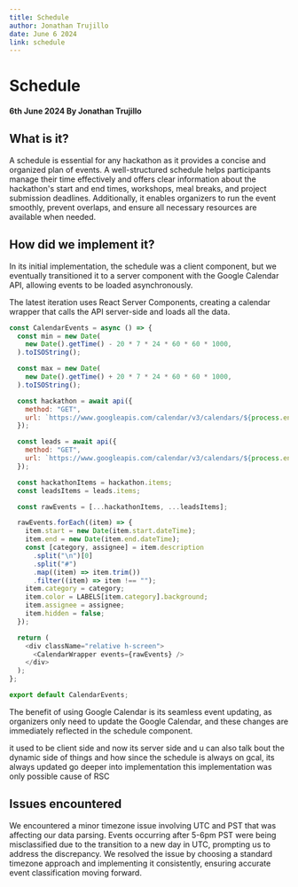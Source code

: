 ```yaml
---
title: Schedule
author: Jonathan Trujillo
date: June 6 2024
link: schedule
---
```


# Schedule

#### 6th June 2024 By Jonathan Trujillo

## What is it?

A schedule is essential for any hackathon as it provides a concise and organized plan of events. A well-structured schedule helps participants manage their time effectively and offers clear information about the hackathon's start and end times, workshops, meal breaks, and project submission deadlines. Additionally, it enables organizers to run the event smoothly, prevent overlaps, and ensure all necessary resources are available when needed.

## How did we implement it?

In its initial implementation, the schedule was a client component, but we eventually transitioned it to a server component with the Google Calendar API, allowing events to be loaded asynchronously.

The latest iteration uses React Server Components, creating a calendar wrapper that calls the API server-side and loads all the data.

```js title="src\components\admin\services\calendar\CalendarWrapper.jsx"
const CalendarEvents = async () => {
  const min = new Date(
    new Date().getTime() - 20 * 7 * 24 * 60 * 60 * 1000,
  ).toISOString();

  const max = new Date(
    new Date().getTime() + 20 * 7 * 24 * 60 * 60 * 1000,
  ).toISOString();

  const hackathon = await api({
    method: "GET",
    url: `https://www.googleapis.com/calendar/v3/calendars/${process.env.NEXT_PUBLIC_GOOGLE_CALENDAR}/events?key=${process.env.NEXT_PUBLIC_GOOGLE_CALENDAR_API_KEY}&singleEvents=true&orderBy=startTime&timeMin=${min}&timeMax=${max}`,
  });

  const leads = await api({
    method: "GET",
    url: `https://www.googleapis.com/calendar/v3/calendars/${process.env.NEXT_PUBLIC_GOOGLE_CALENDAR_LEADS}/events?key=${process.env.NEXT_PUBLIC_GOOGLE_CALENDAR_API_KEY}&singleEvents=true&orderBy=startTime&timeMin=${min}&timeMax=${max}`,
  });

  const hackathonItems = hackathon.items;
  const leadsItems = leads.items;

  const rawEvents = [...hackathonItems, ...leadsItems];

  rawEvents.forEach((item) => {
    item.start = new Date(item.start.dateTime);
    item.end = new Date(item.end.dateTime);
    const [category, assignee] = item.description
      .split("\n")[0]
      .split("#")
      .map((item) => item.trim())
      .filter((item) => item !== "");
    item.category = category;
    item.color = LABELS[item.category].background;
    item.assignee = assignee;
    item.hidden = false;
  });

  return (
    <div className="relative h-screen">
      <CalendarWrapper events={rawEvents} />
    </div>
  );
};

export default CalendarEvents;
```

The benefit of using Google Calendar is its seamless event updating, as organizers only need to update the Google Calendar, and these changes are immediately reflected in the schedule component.

it used to be client side
and now its server side
and u can also talk bout the dynamic side of things
and how since the schedule is always on gcal, its always updated
go deeper into implementation
this implementation was only possible cause of RSC

## Issues encountered

We encountered a minor timezone issue involving UTC and PST that was affecting our data parsing. Events occurring after 5-6pm PST were being misclassified due to the transition to a new day in UTC, prompting us to address the discrepancy. We resolved the issue by choosing a standard timezone approach and implementing it consistently, ensuring accurate event classification moving forward.
